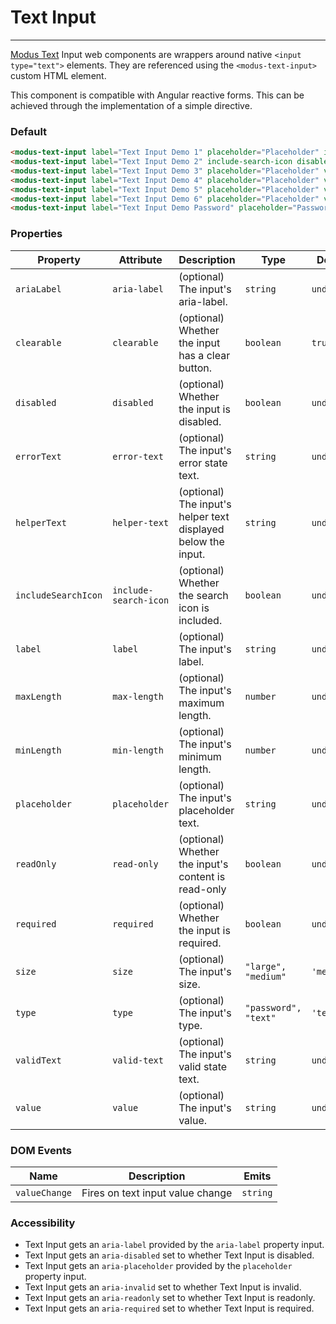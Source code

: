 # Text Input

---

[Modus Text](https://modus.trimble.com/components/inputs/) Input web components are wrappers around native `<input type="text">` elements. They are referenced using the `<modus-text-input>` custom HTML element.

This component is compatible with Angular reactive forms. This can be achieved through the implementation of a simple directive.

### Default

<modus-text-input label="Text Input Demo 1" placeholder="Placeholder" include-search-icon required></modus-text-input>
<modus-text-input label="Text Input Demo 2" include-search-icon disabled></modus-text-input>
<modus-text-input label="Text Input Demo 3" placeholder="Placeholder" value="Value" helper-text="Helper Demo" include-search-icon required></modus-text-input>
<modus-text-input label="Text Input Demo 4" placeholder="Placeholder" value="Value" error-text="Error Demo" include-search-icon></modus-text-input>
<modus-text-input label="Text Input Demo 5" placeholder="Placeholder" value="Value" valid-text="Valid Demo" include-search-icon></modus-text-input>
<modus-text-input label="Text Input Demo 6" placeholder="Placeholder" value="Value" size="large" include-search-icon></modus-text-input>
<modus-text-input label="Text Input Demo Password" placeholder="Password" type="password"></modus-text-input>

```html
<modus-text-input label="Text Input Demo 1" placeholder="Placeholder" include-search-icon required></modus-text-input>
<modus-text-input label="Text Input Demo 2" include-search-icon disabled></modus-text-input>
<modus-text-input label="Text Input Demo 3" placeholder="Placeholder" value="Value" helper-text="Helper Demo" include-search-icon required></modus-text-input>
<modus-text-input label="Text Input Demo 4" placeholder="Placeholder" value="Value" error-text="Error Demo" include-search-icon></modus-text-input>
<modus-text-input label="Text Input Demo 5" placeholder="Placeholder" value="Value" valid-text="Valid Demo" include-search-icon></modus-text-input>
<modus-text-input label="Text Input Demo 6" placeholder="Placeholder" value="Value" size="large" include-search-icon></modus-text-input>
<modus-text-input label="Text Input Demo Password" placeholder="Password" type="password"></modus-text-input>
```

### Properties

| Property            | Attribute             | Description                                                   | Type                 | Default     |
| ------------------- | --------------------- | ------------------------------------------------------------- | -------------------- | ----------- |
| `ariaLabel`         | `aria-label`          | (optional) The input's aria-label.                            | `string`             | `undefined` |
| `clearable`         | `clearable`           | (optional) Whether the input has a clear button.              | `boolean`            | `true`      |
| `disabled`          | `disabled`            | (optional) Whether the input is disabled.                     | `boolean`            | `undefined` |
| `errorText`         | `error-text`          | (optional) The input's error state text.                      | `string`             | `undefined` |
| `helperText`        | `helper-text`         | (optional) The input's helper text displayed below the input. | `string`             | `undefined` |
| `includeSearchIcon` | `include-search-icon` | (optional) Whether the search icon is included.               | `boolean`            | `undefined` |
| `label`             | `label`               | (optional) The input's label.                                 | `string`             | `undefined` |
| `maxLength`         | `max-length`          | (optional) The input's maximum length.                        | `number`             | `undefined` |
| `minLength`         | `min-length`          | (optional) The input's minimum length.                        | `number`             | `undefined` |
| `placeholder`       | `placeholder`         | (optional) The input's placeholder text.                      | `string`             | `undefined` |
| `readOnly`          | `read-only`           | (optional) Whether the input's content is read-only           | `boolean`            | `undefined` |
| `required`          | `required`            | (optional) Whether the input is required.                     | `boolean`            | `undefined` |
| `size`              | `size`                | (optional) The input's size.                                  | `"large", "medium"`  | `'medium'`  |
| `type`              | `type`                | (optional) The input's type.                                  | `"password", "text"` | `'text'`    |
| `validText`         | `valid-text`          | (optional) The input's valid state text.                      | `string`             | `undefined` |
| `value`             | `value`               | (optional) The input's value.                                 | `string`             | `undefined` |

### DOM Events

| Name          | Description                      | Emits    |
| ------------- | -------------------------------- | -------- |
| `valueChange` | Fires on text input value change | `string` |

### Accessibility

- Text Input gets an `aria-label` provided by the `aria-label` property input.
- Text Input gets an `aria-disabled` set to whether Text Input is disabled.
- Text Input gets an `aria-placeholder` provided by the `placeholder` property input.
- Text Input gets an `aria-invalid` set to whether Text Input is invalid.
- Text Input gets an `aria-readonly` set to whether Text Input is readonly.
- Text Input gets an `aria-required` set to whether Text Input is required.
